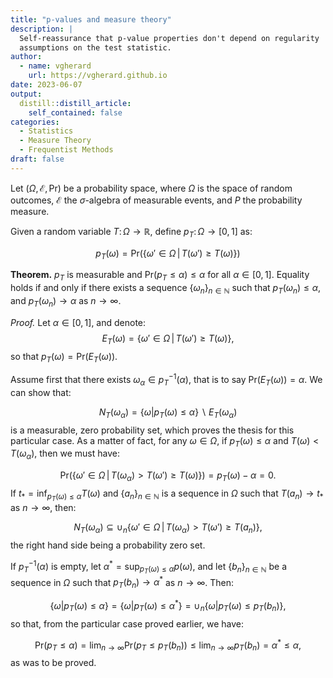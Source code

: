 ```yaml
---
title: "p-values and measure theory"
description: |
  Self-reassurance that p-value properties don't depend on regularity 
  assumptions on the test statistic.
author:
  - name: vgherard
    url: https://vgherard.github.io
date: 2023-06-07
output:
  distill::distill_article:
    self_contained: false
categories: 
  - Statistics
  - Measure Theory
  - Frequentist Methods
draft: false
---
```


Let $(\Omega, \mathcal E, \text{Pr})$ be a probability space, where $\Omega$ is the 
space of random outcomes, $\mathcal E$ the $\sigma$-algebra of measurable 
events, and $P$ the probability measure.

Given a random variable $T\colon \Omega \to \mathbb R$, define $p_T\colon \Omega \to \left[0,1\right]$ as:

$$
p_T(\omega) = \text{Pr}(\{\omega'\in \Omega\,\vert\, T(\omega')\geq T(\omega)\})
$$

**Theorem.** $p_T$ is measurable and 
$\text{Pr}(p_T\leq \alpha) \leq \alpha$ for all $\alpha \in \left[0,1\right]$.
Equality holds if and only if there exists a 
sequence $\{\omega_n\}_{n\in \mathbb N}$ such that
$p_T(\omega_n) \leq \alpha$, and $p_T(\omega _n)\to \alpha$ as $n \to \infty$.

*Proof.* Let $\alpha\in\left[0,1\right]$, and denote:
$$
E_T(\omega) = \{\omega'\in \Omega\,\vert\, T(\omega')\geq T(\omega)\},
$$
so that $p_T(\omega) = \text{Pr}(E_T(\omega))$.

Assume first that there exists $\omega_\alpha \in p_T^{-1}(\alpha)$, that is to 
say $\text{Pr}(E_T(\omega)) = \alpha$. We can show that:

$$
N_T(\omega_\alpha) = \{\omega \vert p_T(\omega) \leq \alpha\} \backslash E_T(\omega_\alpha) 
$$
is a measurable, zero probability set, which proves the thesis for this 
particular case. As a matter of fact, for any $\omega \in \Omega$, if 
$p_T(\omega)\leq \alpha$ and $T(\omega) <T(\omega_\alpha)$, then we must have:

$$
\text{Pr}(\{\omega'\in \Omega\,\vert\, 
																T(\omega_\alpha)>T(\omega')\geq T(\omega)\}
																) = p_T(\omega) - \alpha=0.
$$
If $t_* = \inf_{p_T(\omega)\leq \alpha}T(\omega)$ and 
$\{a _n\}_{n \in \mathbb N}$ is a sequence in $\Omega$ such that 
$T(a _n)\to t_*$ as $n\to \infty$, then:

$$
N_T(\omega _\alpha) \subseteq \cup _n \{\omega'\in \Omega\,\vert\, 
																T(\omega_\alpha)>T(\omega')\geq T(a_n)\},
$$
the right hand side being a probability zero set.

If $p_T^{-1}(\alpha)$ is empty, let 
$\alpha^* = \sup _{p_T(\omega)\leq \alpha}p(\omega)$, and let 
$\{b _n\}_{n\in \mathbb N}$ be a sequence in $\Omega$ such that 
$p_T(b_n)\to \alpha^*$ as $n\to \infty$. Then:

$$
\{\omega \vert p_T(\omega) \leq \alpha\}=
\{\omega \vert p_T(\omega) \leq \alpha^*\}= 
\cup _n \{\omega \vert p_T(\omega) \leq p_T(b_n)\},
$$
so that, from the particular case proved earlier, we have:

$$
\text{Pr}(p_T \leq \alpha) = \lim _{n \to \infty} \text{Pr}(p_T \leq p_T(b_n)) \leq \lim _{n \to \infty} p_T(b_n) = \alpha ^* \leq \alpha,
$$
as was to be proved.
